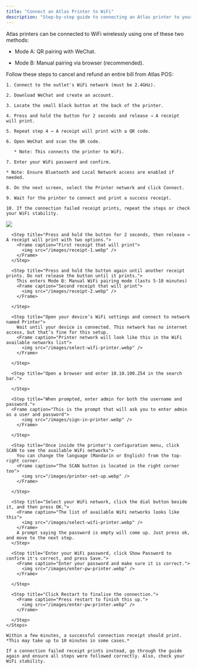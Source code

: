 ```yaml
---
title: "Connect an Atlas Printer to WiFi"
description: "Step-by-step guide to connecting an Atlas printer to your WiFi network using manual pairing or QR pairing with WeChat."
---
```


Atlas printers can be connected to WiFi wirelessly using one of these two methods:

* Mode A: QR pairing with WeChat.

* Mode B: Manual pairing via browser (recommended).

<AccordionGroup>
  <Accordion title="Mode A: QR pairing with WeChat" defaultOpen={false}>
    Follow these steps to cancel and refund an entire bill from Atlas POS:

    1. Connect to the outlet's WiFi network (must be 2.4GHz).

    2. Download WeChat and create an account.

    3. Locate the small black button at the back of the printer.

    4. Press and hold the button for 2 seconds and release → A receipt will print.

    5. Repeat step 4 → A receipt will print with a QR code.

    6. Open WeChat and scan the QR code.

       * Note: This connects the printer to WiFi.

    7. Enter your WiFi password and confirm.

    * Note: Ensure Bluetooth and Local Network access are enabled if needed.

    8. On the next screen, select the Printer network and click Connect.

    9. Wait for the printer to connect and print a success receipt.

    10. If the connection failed receipt prints, repeat the steps or check your WiFi stability.
  </Accordion>

  <Accordion title="Mode B: Manual pairing via browser (use phone, tablet, or laptop)" defaultOpen={true}>
    <Steps>
      <Step title="With the printer powered on, locate the small black button at the back of the printer.">
        <Frame caption="Button is very small — see the image above">
          <img src="/images/printer-button.webp" />
        </Frame>
      </Step>

      <Step title="Press and hold the button for 2 seconds, then release → A receipt will print with two options.">
        <Frame caption="First receipt that will print">
          <img src="/images/receipt-1.webp" />
        </Frame>
      </Step>

      <Step title="Press and hold the button again until another receipt prints. Do not release the button until it prints.">
        This enters Mode B: Manual WiFi pairing mode (lasts 5-10 minutes)
        <Frame caption="Second receipt that will print">
          <img src="/images/receipt-2.webp" />
        </Frame>

      </Step>

      <Step title="Open your device’s WiFi settings and connect to network named Printer">
        Wait until your device is connected. This network has no internet access, but that’s fine for this setup.
        <Frame caption="Printer network will look like this in the WiFi available networks list">
          <img src="/images/select-wifi-printer.webp" />
        </Frame>

      </Step>

      <Step title="Open a browser and enter 10.10.100.254 in the search bar.">

      </Step>

      <Step title="When prompted, enter admin for both the username and password.">
      <Frame caption="This is the prompt that will ask you to enter admin as a user and password">
          <img src="/images/sign-in-printer.webp" />
        </Frame>

      </Step>

      <Step title="Once inside the printer's configuration menu, click SCAN to see the available WiFi networks">
        You can change the language (Mandarin or English) from the top-right corner.
        <Frame caption="The SCAN button is located in the right corner too">
          <img src="/images/printer-set-up.webp" />
        </Frame>

      </Step>

      <Step title="Select your WiFi network, click the dial button beside it, and then press OK.">
        <Frame caption="The list of available WiFi networks looks like this">
          <img src="/images/select-wifi-printer.webp" />
        </Frame>
        A prompt saying the password is empty will come up. Just press ok, and move to the next step.
      </Step>

      <Step title="Enter your WiFi password, click Show Password to confirm it's correct, and press Save.">
        <Frame caption="Enter your password and make sure it is correct.">
          <img src="/images/enter-pw-printer.webp" />
        </Frame>

      </Step>

      <Step title="Click Restart to finalise the connection.">
        <Frame caption="Press restart to finish this up.">
          <img src="/images/enter-pw-printer.webp" />
        </Frame>

      </Step>
    </Steps>

    Within a few minutes, a successful connection receipt should print.		*This may take up to 10 minutes in some cases.*

    If a connection failed receipt prints instead, go through the guide again and ensure all steps were followed correctly. Also, check your WiFi stability.
  </Accordion>
</AccordionGroup>